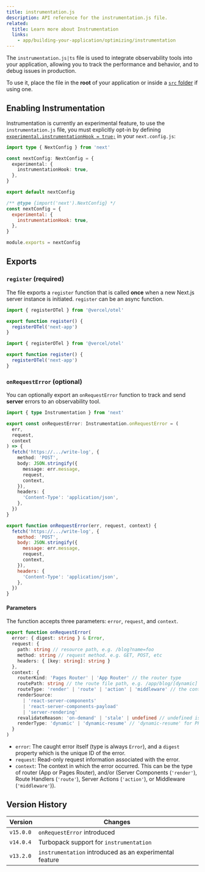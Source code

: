 ```yaml
---
title: instrumentation.js
description: API reference for the instrumentation.js file.
related:
  title: Learn more about Instrumentation
  links:
    - app/building-your-application/optimizing/instrumentation
---
```


The `instrumentation.js|ts` file is used to integrate observability tools into your application, allowing you to track the performance and behavior, and to debug issues in production.

To use it, place the file in the **root** of your application or inside a [`src` folder](/docs/app/building-your-application/configuring/src-directory) if using one.

## Enabling Instrumentation

Instrumentation is currently an experimental feature, to use the `instrumentation.js` file, you must explicitly opt-in by defining [`experimental.instrumentationHook = true;`](/docs/app/api-reference/next-config-js/instrumentationHook) in your `next.config.js`:

```ts filename="next.config.ts" switcher
import type { NextConfig } from 'next'

const nextConfig: NextConfig = {
  experimental: {
    instrumentationHook: true,
  },
}

export default nextConfig
```

```js filename="next.config.js" switcher
/** @type {import('next').NextConfig} */
const nextConfig = {
  experimental: {
    instrumentationHook: true,
  },
}

module.exports = nextConfig
```

## Exports

### `register` (required)

The file exports a `register` function that is called **once** when a new Next.js server instance is initiated. `register` can be an async function.

```ts filename="instrumentation.ts" switcher
import { registerOTel } from '@vercel/otel'

export function register() {
  registerOTel('next-app')
}
```

```js filename="instrumentation.js" switcher
import { registerOTel } from '@vercel/otel'

export function register() {
  registerOTel('next-app')
}
```

### `onRequestError` (optional)

You can optionally export an `onRequestError` function to track and send **server** errors to an observability tool.

```ts filename="instrumentation.ts" switcher
import { type Instrumentation } from 'next'

export const onRequestError: Instrumentation.onRequestError = (
  err,
  request,
  context
) => {
  fetch('https://.../write-log', {
    method: 'POST',
    body: JSON.stringify({
      message: err.message,
      request,
      context,
    }),
    headers: {
      'Content-Type': 'application/json',
    },
  })
}
```

```js filename="instrumentation.js" switcher
export function onRequestError(err, request, context) {
  fetch('https://.../write-log', {
    method: 'POST',
    body: JSON.stringify({
      message: err.message,
      request,
      context,
    }),
    headers: {
      'Content-Type': 'application/json',
    },
  })
}
```

#### Parameters

The function accepts three parameters: `error`, `request`, and `context`.

```ts filename="Types"
export function onRequestError(
  error: { digest: string } & Error,
  request: {
    path: string // resource path, e.g. /blog?name=foo
    method: string // request method. e.g. GET, POST, etc
    headers: { [key: string]: string }
  },
  context: {
    routerKind: 'Pages Router' | 'App Router' // the router type
    routePath: string // the route file path, e.g. /app/blog/[dynamic]
    routeType: 'render' | 'route' | 'action' | 'middleware' // the context in which the error occurred
    renderSource:
      | 'react-server-components'
      | 'react-server-components-payload'
      | 'server-rendering'
    revalidateReason: 'on-demand' | 'stale' | undefined // undefined is a normal request without revalidation
    renderType: 'dynamic' | 'dynamic-resume' // 'dynamic-resume' for PPR
  }
)
```

- `error`: The caught error itself (type is always `Error`), and a `digest` property which is the unique ID of the error.
- `request`: Read-only request information associated with the error.
- `context`: The context in which the error occurred. This can be the type of router (App or Pages Router), and/or (Server Components (`'render'`), Route Handlers (`'route'`), Server Actions (`'action'`), or Middleware (`'middleware'`)).

## Version History

| Version   | Changes                                                 |
| --------- | ------------------------------------------------------- |
| `v15.0.0` | `onRequestError` introduced                             |
| `v14.0.4` | Turbopack support for `instrumentation`                 |
| `v13.2.0` | `instrumentation` introduced as an experimental feature |
